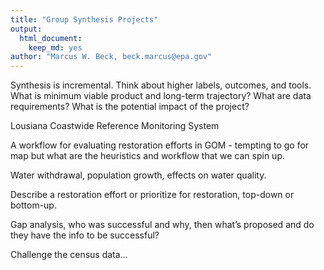 ```yaml
---
title: "Group Synthesis Projects"
output: 
  html_document:
    keep_md: yes
author: "Marcus W. Beck, beck.marcus@epa.gov"
---
```


Synthesis is incremental.  Think about higher labels, outcomes, and tools. What is minimum viable product and long-term trajectory?  What are data requirements? What is the potential impact of the project? 

Lousiana Coastwide Reference Monitoring System

A workflow for evaluating restoration efforts in GOM - tempting to go for map but what are the heuristics and workflow that we can spin up. 

Water withdrawal, population growth, effects on water quality.  

Describe a restoration effort or prioritize for restoration, top-down or bottom-up. 

Gap analysis, who was successful and why, then what's proposed and do they have the info to be successful?

Challenge the census data...